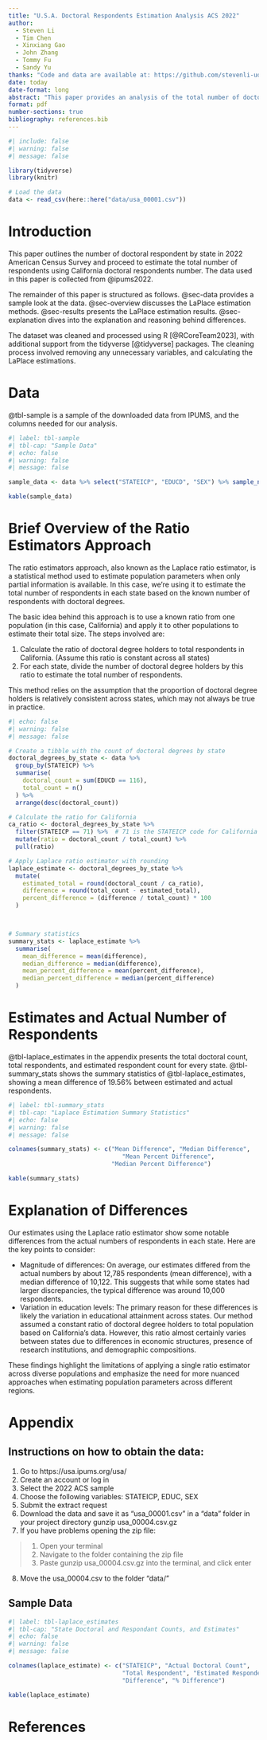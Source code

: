 ```yaml
---
title: "U.S.A. Doctoral Respondents Estimation Analysis ACS 2022"
author: 
  - Steven Li
  - Tim Chen
  - Xinxiang Gao
  - John Zhang
  - Tommy Fu
  - Sandy Yu
thanks: "Code and data are available at: https://github.com/stevenli-uoft/US_Doctoral_Responents_Analysis"
date: today
date-format: long
abstract: "This paper provides an analysis of the total number of doctoral respondents in the 2022 American Census Survey (ACS) using data from IPUMS USA. The authors use a Laplace ratio estimation method, where the ratio of doctoral respondents to the total population in California is applied to other states to estimate their respondent counts. The study highlights a mean difference of 19.56% between the estimated and actual respondent counts, pointing to potential discrepancies. These discrepancies are attributed to variations in educational attainment across states, emphasizing the limitations of using a single ratio estimator."
format: pdf
number-sections: true
bibliography: references.bib
---
```



```r
#| include: false
#| warning: false
#| message: false

library(tidyverse)
library(knitr)

# Load the data
data <- read_csv(here::here("data/usa_00001.csv"))
```

# Introduction
This paper outlines the number of doctoral respondent by state in 2022 American Census Survey and proceed to estimate the total number of respondents using California doctoral respondents number. The data used in this paper is collected from @ipums2022.

The remainder of this paper is structured as follows. @sec-data provides a sample look at the data. @sec-overview discusses the LaPlace estimation methods. @sec-results presents the LaPlace estimation results. @sec-explanation dives into the explanation and reasoning behind differences.

The dataset was cleaned and processed using R [@RCoreTeam2023], with additional support from the tidyverse [@tidyverse] packages. The cleaning process involved removing any unnecessary variables, and calculating the LaPlace estimations.



# Data {#sec-data}
@tbl-sample is a sample of the downloaded data from IPUMS, and the columns needed for our analysis.
```r
#| label: tbl-sample
#| tbl-cap: "Sample Data"
#| echo: false
#| warning: false
#| message: false

sample_data <- data %>% select("STATEICP", "EDUCD", "SEX") %>% sample_n(5)

kable(sample_data)
```

# Brief Overview of the Ratio Estimators Approach {#sec-overview}
The ratio estimators approach, also known as the Laplace ratio estimator, is a statistical method used to estimate population parameters when only partial information is available. In this case, we're using it to estimate the total number of respondents in each state based on the known number of respondents with doctoral degrees.

The basic idea behind this approach is to use a known ratio from one population (in this case, California) and apply it to other populations to estimate their total size. The steps involved are:

1. Calculate the ratio of doctoral degree holders to total respondents in California. (Assume this ratio is constant across all states)
2. For each state, divide the number of doctoral degree holders by this ratio to estimate the total number of respondents.

This method relies on the assumption that the proportion of doctoral degree holders is relatively consistent across states, which may not always be true in practice.

```r
#| echo: false
#| warning: false
#| message: false

# Create a tibble with the count of doctoral degrees by state
doctoral_degrees_by_state <- data %>%
  group_by(STATEICP) %>%
  summarise(
    doctoral_count = sum(EDUCD == 116),
    total_count = n()
  ) %>%
  arrange(desc(doctoral_count))

# Calculate the ratio for California
ca_ratio <- doctoral_degrees_by_state %>%
  filter(STATEICP == 71) %>%  # 71 is the STATEICP code for California
  mutate(ratio = doctoral_count / total_count) %>%
  pull(ratio)

# Apply Laplace ratio estimator with rounding
laplace_estimate <- doctoral_degrees_by_state %>%
  mutate(
    estimated_total = round(doctoral_count / ca_ratio), 
    difference = round(total_count - estimated_total),
    percent_difference = (difference / total_count) * 100
  )



# Summary statistics
summary_stats <- laplace_estimate %>%
  summarise(
    mean_difference = mean(difference),
    median_difference = median(difference),
    mean_percent_difference = mean(percent_difference),
    median_percent_difference = median(percent_difference)
  )
```

# Estimates and Actual Number of Respondents {#sec-results}
@tbl-laplace_estimates in the appendix presents the total doctoral count, total respondents, and estimated respondent count for every state. @tbl-summary_stats shows the summary statistics of @tbl-laplace_estimates, showing a mean difference of 19.56% between estimated and actual respondents.

```r
#| label: tbl-summary_stats
#| tbl-cap: "Laplace Estimation Summary Statistics"
#| echo: false
#| warning: false
#| message: false

colnames(summary_stats) <- c("Mean Difference", "Median Difference", 
                                "Mean Percent Difference", 
                             "Median Percent Difference")

kable(summary_stats)
```

# Explanation of Differences {#sec-explanation}
Our estimates using the Laplace ratio estimator show some notable differences from the actual numbers of respondents in each state. Here are the key points to consider:

- Magnitude of differences: On average, our estimates differed from the actual numbers by about 12,785 respondents (mean difference), with a median difference of 10,122. This suggests that while some states had larger discrepancies, the typical difference was around 10,000 respondents.
- Variation in education levels: The primary reason for these differences is likely the variation in educational attainment across states. Our method assumed a constant ratio of doctoral degree holders to total population based on California's data. However, this ratio almost certainly varies between states due to differences in economic structures, presence of research institutions, and demographic compositions.


These findings highlight the limitations of applying a single ratio estimator across diverse populations and emphasize the need for more nuanced approaches when estimating population parameters across different regions.

\newpage

# Appendix
## Instructions on how to obtain the data:

1. Go to https://usa.ipums.org/usa/
2. Create an account or log in
3. Select the 2022 ACS sample
4. Choose the following variables: STATEICP, EDUC, SEX
5. Submit the extract request
6. Download the data and save it as "usa_00001.csv" in a "data" folder in your project directory
gunzip usa_00004.csv.gz
7. If you have problems opening the zip file:

  > 1. Open your terminal
  > 2. Navigate to the folder containing the zip file
  > 3. Paste gunzip usa_00004.csv.gz into the terminal, and click enter
  
8. Move the usa_00004.csv to the folder "data/"

## Sample Data
```r
#| label: tbl-laplace_estimates
#| tbl-cap: "State Doctoral and Respondant Counts, and Estimates"
#| echo: false
#| warning: false
#| message: false

colnames(laplace_estimate) <- c("STATEICP", "Actual Doctoral Count", 
                                "Total Respondent", "Estimated Respondent Count",
                                "Difference", "% Difference")

kable(laplace_estimate)
```

\newpage

# References {-}